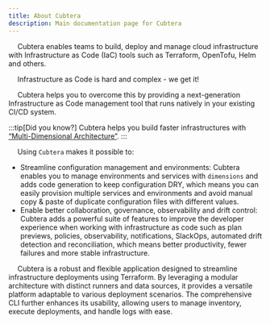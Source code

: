```yaml
---
title: About Cubtera
description: Main documentation page for Cubtera
---
```


&emsp; Cubtera enables teams to build, deploy and manage cloud infrastructure with Infrastructure as Code (IaC) tools such as Terraform, OpenTofu, Helm and others.

&emsp; Infrastructure as Code is hard and complex - we get it!

&emsp; Cubtera helps you to overcome this by providing a next-generation Infrastructure as Code management tool that runs natively in your existing CI/CD system.

:::tip[Did you know?]
Cubtera helps you build faster infrastructures with [“Multi-Dimensional Architecture”](/start/dimensions).
:::


&emsp; Using `Cubtera` makes it possible to:

- Streamline configuration management and environments: Cubtera enables you to manage environments and services with `dimensions` and adds code generation to keep configuration DRY, which means you can easily provision multiple services and environments and avoid manual copy & paste of duplicate configuration files with different values.
- Enable better collaboration, governance, observability and drift control: Cubtera adds a powerful suite of features to improve the developer experience when working with infrastructure as code such as plan previews, policies, observability, notifications, SlackOps, automated drift detection and reconciliation, which means better productivity, fewer failures and more stable infrastructure.


&emsp; Cubtera is a robust and flexible application designed to streamline infrastructure deployments using Terraform. By leveraging a modular architecture with distinct runners and data sources, it provides a versatile platform adaptable to various deployment scenarios. The comprehensive CLI further enhances its usability, allowing users to manage inventory, execute deployments, and handle logs with ease.